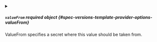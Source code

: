 

<PartialValue />



<details className="config-field" data-expandable="true">
<summary>

##### `valueFrom` <span className="config-field-required" data-required="false">required</span> <span className="config-field-type">object</span> <span className="config-field-default"></span> <span className="config-field-enum"></span> {#spec-versions-template-provider-options-valueFrom}

ValueFrom specifies a secret where this value should be taken from.

</summary>

<PartialValueFromreference />


</details>
